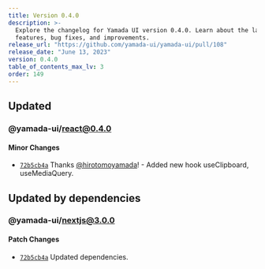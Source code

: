 ```yaml
---
title: Version 0.4.0
description: >-
  Explore the changelog for Yamada UI version 0.4.0. Learn about the latest
  features, bug fixes, and improvements.
release_url: "https://github.com/yamada-ui/yamada-ui/pull/108"
release_date: "June 13, 2023"
version: 0.4.0
table_of_contents_max_lv: 3
order: 149
---
```


## Updated

### @yamada-ui/react@0.4.0

#### Minor Changes

- [`72b5cb4a`](https://github.com/hirotomoyamada/yamada-ui/commit/72b5cb4a514743144336f79df29ce48939b22f2d) Thanks [@hirotomoyamada](https://github.com/hirotomoyamada)! - Added new hook useClipboard, useMediaQuery.

## Updated by dependencies

### @yamada-ui/nextjs@3.0.0

#### Patch Changes

- [`72b5cb4a`](https://github.com/hirotomoyamada/yamada-ui/commit/72b5cb4a514743144336f79df29ce48939b22f2d) Updated dependencies.
